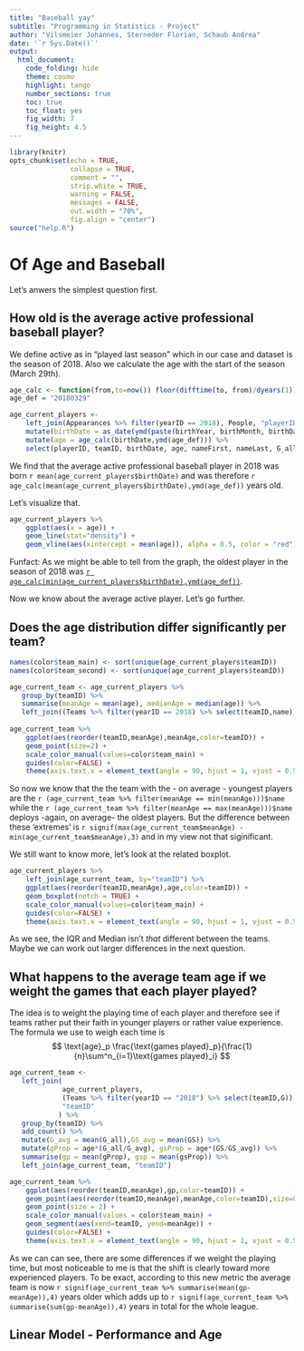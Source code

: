 ```yaml
---
title: "Baseball yay"
subtitle: "Programming in Statistics - Project"
author: "Vilsmeier Johannes, Sterneder Florian, Schaub Andrea"
date: '`r Sys.Date()`'
output:
  html_document:
    code_folding: hide
    theme: cosmo
    highlight: tango
    number_sections: true
    toc: true
    toc_float: yes
    fig_width: 7
    fig_height: 4.5
---
```


```r
library(knitr)
opts_chunk$set(echo = TRUE,
               collapse = TRUE,
               comment = "",
               strip.white = TRUE,
               warning = FALSE,
               messages = FALSE,
               out.width = "70%",
               fig.align = "center")
source("help.R")
```

# Of Age and Baseball

Let's anwers the simplest question first.

## How old is the average active professional baseball player?

We define active as in "played last season" which in our case and dataset is the season of 2018. Also we calculate the age with the start of the season (March 29th).

```r
age_calc <- function(from,to=now()) floor(difftime(to, from)/dyears(1))
age_def = "20180329"

age_current_players <- 
    left_join(Appearances %>% filter(yearID == 2018), People, "playerID") %>%
    mutate(birthDate = as_date(ymd(paste(birthYear, birthMonth, birthDay, sep = "-")))) %>%
    mutate(age = age_calc(birthDate,ymd(age_def))) %>%
    select(playerID, teamID, birthDate, age, nameFirst, nameLast, G_all, GS) 
```

We find that the average active professional baseball player in 2018 was born `r mean(age_current_players$birthDate)` and was therefore `r age_calc(mean(age_current_players$birthDate),ymd(age_def))` years old. 

Let's visualize that.

```r
age_current_players %>% 
    ggplot(aes(x = age)) +
    geom_line(stat="density") + 
    geom_vline(aes(xintercept = mean(age)), alpha = 0.5, color = "red")
```

Funfact: As we might be able to tell from the graph, the oldest player in the season of 2018 was [`r age_calc(min(age_current_players$birthDate),ymd(age_def))`](https://en.wikipedia.org/wiki/Bartolo_Col%C3%B3n).

Now we know about the average active player. Let's go further.

## Does the age distribution differ significantly per team?

```r
names(color$team_main) <- sort(unique(age_current_players$teamID))
names(color$team_second) <- sort(unique(age_current_players$teamID))

age_current_team <- age_current_players %>% 
   group_by(teamID) %>%
   summarise(meanAge = mean(age), medianAge = median(age)) %>%
   left_join((Teams %>% filter(yearID == 2018) %>% select(teamID,name)),by="teamID")
 
age_current_team %>% 
    ggplot(aes(reorder(teamID,meanAge),meanAge,color=teamID)) +
    geom_point(size=2) + 
    scale_color_manual(values=color$team_main) +
    guides(color=FALSE) + 
    theme(axis.text.x = element_text(angle = 90, hjust = 1, vjust = 0.5)) 
```
So now we know that the the team with the - on average - youngest players are the `r (age_current_team %>% filter(meanAge == min(meanAge)))$name` while the `r (age_current_team %>% filter(meanAge == max(meanAge)))$name` deploys -again, on average- the oldest players. But the difference between these 'extremes' is `r signif(max(age_current_team$meanAge) - min(age_current_team$meanAge),3)` and in my view not that siginificant. 

We still want to know more, let's look at the related boxplot.

```r
age_current_players %>% 
    left_join(age_current_team, by="teamID") %>%
    ggplot(aes(reorder(teamID,meanAge),age,color=teamID)) +
    geom_boxplot(notch = TRUE) +
    scale_color_manual(values=color$team_main) +
    guides(color=FALSE) + 
    theme(axis.text.x = element_text(angle = 90, hjust = 1, vjust = 0.5)) 
```
As we see, the IQR and Median isn't _that_ different between the teams. Maybe we can work out larger differences in the next question.

## What happens to the average team age if we weight the games that each player played?

The idea is to weight the playing time of each player and therefore see if teams rather put their faith in younger players or rather value experience. The formula we use to weigh each time is $$ \text{age}_p \frac{\text{games played}_p}{\frac{1}{n}\sum^n_{i=1}\text{games played}_i} $$

```r
age_current_team <- 
   left_join(
             age_current_players,
             (Teams %>% filter(yearID == "2018") %>% select(teamID,G)),
             "teamID"
            ) %>%
   group_by(teamID) %>% 
   add_count() %>%
   mutate(G_avg = mean(G_all),GS_avg = mean(GS)) %>%
   mutate(gProp = age*(G_all/G_avg), gsProp = age*(GS/GS_avg)) %>%
   summarise(gp = mean(gProp), gsp = mean(gsProp)) %>%
   left_join(age_current_team, "teamID")

age_current_team %>% 
    ggplot(aes(reorder(teamID,meanAge),gp,color=teamID)) +
    geom_point(aes(reorder(teamID,meanAge),meanAge,color=teamID),size=0.8) +
    geom_point(size = 2) + 
    scale_color_manual(values = color$team_main) +
    geom_segment(aes(xend=teamID, yend=meanAge)) +
    guides(color=FALSE) + 
    theme(axis.text.x = element_text(angle = 90, hjust = 1, vjust = 0.5)) 
```

As we can can see, there are some differences if we weight the playing time, but most noticeable to me is that the shift is clearly toward more experienced players. To be exact, according to this new metric the average team is now `r signif(age_current_team %>% summarise(mean(gp-meanAge)),4)` years older which adds up to `r signif(age_current_team %>% summarise(sum(gp-meanAge)),4)` years in total for the whole league.

## Linear Model - Performance and Age
